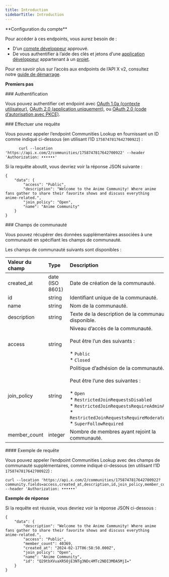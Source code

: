 ```yaml
---
title: Introduction
sidebarTitle: Introduction
---
```



<Note>
  **Configuration du compte**

  Pour accéder à ces endpoints, vous aurez besoin de :

  * D’un [compte développeur](https://developer.x.com/en/portal/petition/essential/basic-info) approuvé.
  * De vous authentifier à l’aide des clés et jetons d’une [application développeur](/fr/resources/fundamentals/developer-apps) appartenant à un [projet](/fr/resources/fundamentals/projects). 

  Pour en savoir plus sur l’accès aux endpoints de l’API X v2, consultez notre [guide de démarrage](/fr/x-api/getting-started/getting-access).
</Note>

**Premiers pas**

<div id="authentication">
  ### Authentification
</div>

Vous pouvez authentifier cet endpoint avec [OAuth 1.0a (contexte utilisateur)](/fr/resources/fundamentals/authentication), [OAuth 2.0 (application uniquement)](https://developer.x.com/resources/fundamentals/authentication#app-only-authentication-and-oauth-2-0-bearer-token), ou [OAuth 2.0 (code d’autorisation avec PKCE)](fr/resources/fundamentals/authentication#oauth-2-0-authorization-code-flow-with-pkce-2).
 

<div id="making-a-request">
  ### Effectuer une requête
</div>

Vous pouvez appeler l’endpoint Communities Lookup en fournissant un ID comme indiqué ci-dessous (en utilisant l’ID `1758747817642700922`) :

```
      curl --location 'https://api.x.com/2/communities/1758747817642700922' --header 'Authorization: ••••••'
```

Si la requête aboutit, vous devriez voir la réponse JSON suivante :

```
{
    "data": {
        "access": "Public",
        "description": "Welcome to the Anime Community! Where anime fans gather to share their favorite shows and discuss everything anime-related.",
        "join_policy": "Open",
        "name": "Anime Community"
    }
}
```

<div id="community-fields">
  ### Champs de communauté
</div>

Vous pouvez récupérer des données supplémentaires associées à une communauté en spécifiant les champs de communauté.

Les champs de communauté suivants sont disponibles :

| Valeur du champ | Type | Description |     |
| :--- | :--- | :--- | :--- |
| created_at | date (ISO 8601) | Date de création de la communauté. |     |
| id  | string | Identifiant unique de la communauté. |     |
| name | string | Nom de la communauté. |     |
| description | string | Texte de la description de la communauté, si disponible. |     |
| access | string | Niveau d’accès de la communauté.  <br />  <br />Peut être l’un des suivants :<br /><br />* `Public`<br />* `Closed` |     |
| join_policy | string | Politique d’adhésion de la communauté.  <br />  <br />Peut être l’une des suivantes :<br /><br />* `Open`<br />* `RestrictedJoinRequestsDisabled`<br />* `RestrictedJoinRequestsRequireAdminApproval`<br />* `RestrictedJoinRequestsRequireModeratorApproval`<br />* `SuperFollowRequired` |     |
| member_count | integer | Nombre de membres ayant rejoint la communauté. |     |

<div id="example-request">
  #### Exemple de requête
</div>

Vous pouvez appeler l’endpoint Communities Lookup avec des champs de communauté supplémentaires, comme indiqué ci-dessous (en utilisant l’ID `1758747817642700922`) :

```
curl --location 'https://api.x.com/2/communities/1758747817642700922?community.fields=access,created_at,description,id,join_policy,member_count,name' --header 'Authorization: ••••••'
```

**Exemple de réponse**

Si la requête est réussie, vous devriez voir la réponse JSON ci-dessous :

```
{
    "data": {
        "description": "Welcome to the Anime Community! Where anime fans gather to share their favorite shows and discuss everything anime-related.",
        "access": "Public",
        "member_count": 40369,
        "created_at": "2024-02-17T06:58:50.000Z",
        "join_policy": "Open",
        "name": "Anime Community",
        "id": "Q29tbXVuaXR5OjE3NTg3NDc4MTc2NDI3MDA5MjI="
    }
}
```